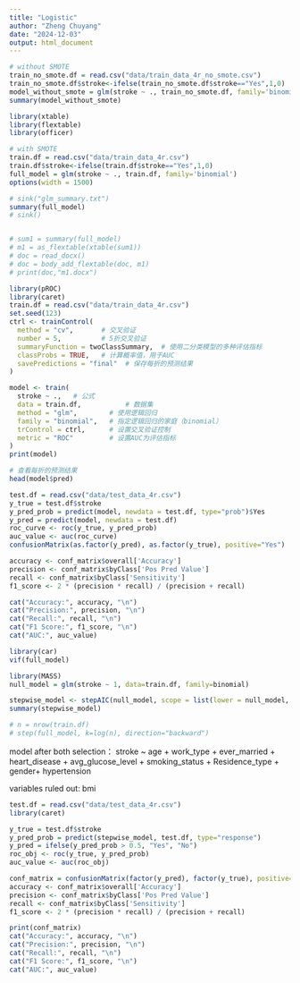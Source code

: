 ```yaml
---
title: "Logistic"
author: "Zheng Chuyang"
date: "2024-12-03"
output: html_document
---
```

```r
# without SMOTE
train_no_smote.df = read.csv("data/train_data_4r_no_smote.csv")
train_no_smote.df$stroke<-ifelse(train_no_smote.df$stroke=="Yes",1,0)
model_without_smote = glm(stroke ~ ., train_no_smote.df, family='binomial')
summary(model_without_smote)
```

```r
library(xtable)
library(flextable)
library(officer)

# with SMOTE
train.df = read.csv("data/train_data_4r.csv")
train.df$stroke<-ifelse(train.df$stroke=="Yes",1,0)
full_model = glm(stroke ~ ., train.df, family='binomial')
options(width = 1500)

# sink("glm_summary.txt")
summary(full_model)
# sink()


# sum1 = summary(full_model)
# m1 = as_flextable(xtable(sum1))
# doc = read_docx()
# doc = body_add_flextable(doc, m1)
# print(doc,"m1.docx")

```

```r
library(pROC)
library(caret)
train.df = read.csv("data/train_data_4r.csv")
set.seed(123)
ctrl <- trainControl(
  method = "cv",       # 交叉验证
  number = 5,          # 5折交叉验证
  summaryFunction = twoClassSummary,  # 使用二分类模型的多种评估指标
  classProbs = TRUE,   # 计算概率值，用于AUC
  savePredictions = "final"  # 保存每折的预测结果
)

model <- train(
  stroke ~ .,   # 公式
  data = train.df,           # 数据集
  method = "glm",        # 使用逻辑回归
  family = "binomial",   # 指定逻辑回归的家庭（binomial）
  trControl = ctrl,      # 设置交叉验证控制
  metric = "ROC"         # 设置AUC为评估指标
)
print(model)
```
```r
# 查看每折的预测结果
head(model$pred)
```
```r
test.df = read.csv("data/test_data_4r.csv")
y_true = test.df$stroke
y_pred_prob = predict(model, newdata = test.df, type="prob")$Yes
y_pred = predict(model, newdata = test.df)
roc_curve <- roc(y_true, y_pred_prob)
auc_value <- auc(roc_curve)
confusionMatrix(as.factor(y_pred), as.factor(y_true), positive="Yes")

accuracy <- conf_matrix$overall['Accuracy']
precision <- conf_matrix$byClass['Pos Pred Value']
recall <- conf_matrix$byClass['Sensitivity']
f1_score <- 2 * (precision * recall) / (precision + recall)

cat("Accuracy:", accuracy, "\n")
cat("Precision:", precision, "\n")
cat("Recall:", recall, "\n")
cat("F1 Score:", f1_score, "\n")
cat("AUC:", auc_value)
```


```r
library(car)
vif(full_model)
```


```r
library(MASS)
null_model = glm(stroke ~ 1, data=train.df, family=binomial)

stepwise_model <- stepAIC(null_model, scope = list(lower = null_model, upper = full_model), direction = "both")
summary(stepwise_model)

# n = nrow(train.df)
# step(full_model, k=log(n), direction="backward")
```
model after both selection：
stroke ~ age + work_type + ever_married + heart_disease + avg_glucose_level + smoking_status + Residence_type + gender+ hypertension
    
variables ruled out: bmi
```r
test.df = read.csv("data/test_data_4r.csv")
library(caret)

y_true = test.df$stroke
y_pred_prob = predict(stepwise_model, test.df, type="response")
y_pred = ifelse(y_pred_prob > 0.5, "Yes", "No")
roc_obj <- roc(y_true, y_pred_prob)
auc_value <- auc(roc_obj)

conf_matrix = confusionMatrix(factor(y_pred), factor(y_true), positive="Yes")
accuracy <- conf_matrix$overall['Accuracy']
precision <- conf_matrix$byClass['Pos Pred Value']
recall <- conf_matrix$byClass['Sensitivity']
f1_score <- 2 * (precision * recall) / (precision + recall)

print(conf_matrix)
cat("Accuracy:", accuracy, "\n")
cat("Precision:", precision, "\n")
cat("Recall:", recall, "\n")
cat("F1 Score:", f1_score, "\n")
cat("AUC:", auc_value)
```


